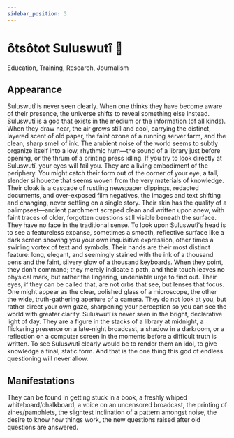 ```yaml
---
sidebar_position: 3
---
```



# ôtsôtot Suluswutî 🔎

Education, Training, Research, Journalism

## Appearance

Suluswutî is never seen clearly. When one thinks they have become aware of their
presence, the universe shifts to reveal something else instead. Suluswutî is a
god that exists in the medium or the information (of all kinds). When they draw
near, the air grows still and cool, carrying the distinct, layered scent of old
paper, the faint ozone of a running server farm, and the clean, sharp smell of
ink. The ambient noise of the world seems to subtly organize itself into a low,
rhythmic hum—the sound of a library just before opening, or the thrum of a
printing press idling. If you try to look directly at Suluswutî, your eyes will
fail you. They are a living embodiment of the periphery. You might catch their
form out of the corner of your eye, a tall, slender silhouette that seems woven
from the very materials of knowledge. Their cloak is a cascade of rustling
newspaper clippings, redacted documents, and over-exposed film negatives, the
images and text shifting and changing, never settling on a single story. Their
skin has the quality of a palimpsest—ancient parchment scraped clean and written
upon anew, with faint traces of older, forgotten questions still visible beneath
the surface. They have no face in the traditional sense. To look upon
Suluswutî's head is to see a featureless expanse, sometimes a smooth, reflective
surface like a dark screen showing you your own inquisitive expression, other
times a swirling vortex of text and symbols. Their hands are their most distinct
feature: long, elegant, and seemingly stained with the ink of a thousand pens
and the faint, silvery glow of a thousand keyboards. When they point, they don't
command; they merely indicate a path, and their touch leaves no physical mark,
but rather the lingering, undeniable urge to find out. Their eyes, if they can
be called that, are not orbs that see, but lenses that focus. One might appear
as the clear, polished glass of a microscope, the other the wide,
truth-gathering aperture of a camera. They do not look at you, but rather direct
your own gaze, sharpening your perception so you can see the world with greater
clarity. Suluswutî is never seen in the bright, declarative light of day. They
are a figure in the stacks of a library at midnight, a flickering presence on a
late-night broadcast, a shadow in a darkroom, or a reflection on a computer
screen in the moments before a difficult truth is written. To see Suluswutî
clearly would be to render them an idol, to give knowledge a final, static form.
And that is the one thing this god of endless questioning will never allow.

## Manifestations
They can be found in getting stuck in a book, a freshly whiped
whiteboard/chalkboard, a voice on an uncensored broadcast, the printing of
zines/pamphlets, the slightest inclination of a pattern amongst noise, the
desire to know how things work, the new questions raised after old questions are
answered.


<HisyeoTooltip />